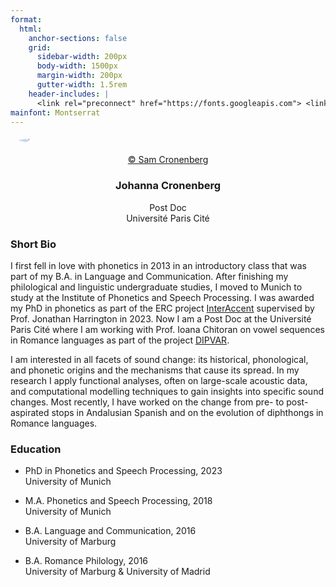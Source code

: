 ```yaml
---
format:
  html: 
    anchor-sections: false
    grid:
      sidebar-width: 200px
      body-width: 1500px
      margin-width: 200px
      gutter-width: 1.5rem
    header-includes: |
      <link rel="preconnect" href="https://fonts.googleapis.com"> <link rel="preconnect" href="https://fonts.gstatic.com" crossorigin> <link href="https://fonts.googleapis.com/css2?family=Montserrat:ital,wght@0,100..900;1,100..900&display=swap" rel="stylesheet"> <link rel="stylesheet" media="screen" href="https://fontlibrary.org//face/tex-gyre-adventor" type="text/css"/>
mainfont: Montserrat
---
```


::: {.grid}

::: {.g-col-4}
```{=html}
<div class="circular-portrait" style="padding-left: 1em; padding-right: 1em;">
  <a href="https://www.samcronenberg.com/"><img src="img/paris_bySam_square.jpg" style="max-width: 100%; border-radius: 50%; display:block; margin:auto;"></a>
</div>

<div style="padding-left: 1em; padding-right: 1em; text-align: center; display:block; margin:auto;">
<a href="https://www.samcronenberg.com/"><p style="size: 20px;">&#xA9; Sam Cronenberg</p></a>
<h3 class="">Johanna Cronenberg</h3>
<p>Post Doc<br>Université Paris Cité</p>
</div>
```
:::

::: {.g-col-8}
### Short Bio

I first fell in love with phonetics in 2013 in an introductory class that was part of my B.A. in Language and Communication. After finishing my philological and linguistic undergraduate studies, I moved to Munich to study at the Institute of Phonetics and Speech Processing. I was awarded my PhD in phonetics as part of the ERC project [InterAccent](https://www.phonetik.uni-muenchen.de/Forschung/interaccent/interAccent.html) supervised by Prof. Jonathan Harrington in 2023. Now I am a Post Doc at the Université Paris Cité where I am working with Prof. Ioana Chitoran on vowel sequences in Romance languages as part of the project [DIPVAR](https://anr.fr/en/funded-projects-and-impact/funded-projects/project/funded/project/b2d9d3668f92a3b9fbbf7866072501ef-90e880de04/?tx_anrprojects_funded%5Bcontroller%5D=Funded&cHash=f211c450876a8dc48b71e2c9ed982722). 

I am interested in all facets of sound change: its historical, phonological, and phonetic origins and the mechanisms that cause its spread. In my research I apply functional analyses, often on large-scale acoustic data, and computational modelling techniques to gain insights into specific sound changes. Most recently, I have worked on the change from pre- to post-aspirated stops in Andalusian Spanish and on the evolution of diphthongs in Romance languages.

### Education

- PhD in Phonetics and Speech Processing, 2023<br>University of Munich

- M.A. Phonetics and Speech Processing, 2018<br>University of Munich

- B.A. Language and Communication, 2016<br>University of Marburg

- B.A. Romance Philology, 2016<br>University of Marburg & University of Madrid
:::

:::
